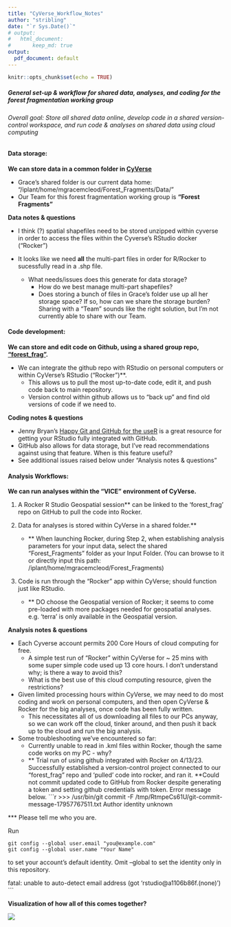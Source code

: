 ```yaml
---
title: "CyVerse_Workflow_Notes"
author: "stribling"
date: "`r Sys.Date()`"
# output: 
#   html_document:
#       keep_md: true
output:
  pdf_document: default
---
```


```r
knitr::opts_chunk$set(echo = TRUE)
```

##### General set-up & workflow for shared data, analyses, and coding for the forest fragmentation working group


###### Overall goal: Store all shared data online, develop code in a shared version-control workspace, and run code & analyses on shared data using cloud computing

#### **Data storage:**


**We can store data in a common folder in [CyVerse](www.cyverse.org)**

* Grace's shared folder is our current data home: "/iplant/home/mgracemcleod/Forest_Fragments/Data/"
* Our Team for this forest fragmentation working group is **"Forest Fragments"**

**Data notes & questions**

* I think (?) spatial shapefiles need to be stored unzipped within cyverse in order to access the files within the Cyverse's RStudio docker ("Rocker")

* It looks like we need **all** the multi-part files in order for R/Rocker to sucessfully read in a .shp file.

  * What needs/issues does this generate for data storage? 
    + How do we best manage multi-part shapefiles? 
    + Does storing a bunch of files in Grace's folder use up all her storage space? If so, how can we share the storage burden? Sharing with a "Team" sounds like the right solution, but I'm not currently able to share with our Team.

#### **Code development:**


**We can store and edit code on Github, using a shared group repo, ["forest_frag"](https://github.com/stribstrib/forest_frag).**

  * We can integrate the github repo with RStudio on personal computers or within CyVerse's RStudio ("Rocker")**.
    + This allows us to pull the most up-to-date code, edit it, and push code back to main repository.
    + Version control within github allows us to "back up" and find old versions of code if we need to.

**Coding notes & questions**

  * Jenny Bryan's [Happy Git and GitHub for the useR](https://happygitwithr.com/) is a great resource for getting your RStudio fully integrated with GitHub.
  * GitHub also allows for data storage, but I've read recommendations against using that feature. When is this feature useful?
  * See additional issues raised below under "Analysis notes & questions"


#### **Analysis Workflows:**


**We can run analyses within the "VICE" environment of CyVerse.**

  1. A Rocker R Studio Geospatial session** can be linked to the 'forest_frag' repo on GitHub to pull the code into Rocker.
    
  2. Data for analyses is stored within CyVerse in a shared folder.**
      + ** When launching Rocker, during Step 2, when establishing analysis parameters for your input data, select the shared "Forest_Fragments" folder as your Input Folder. (You can browse to it or directly input this path: /iplant/home/mgracemcleod/Forest_Fragments)
  3. Code is run through the "Rocker" app within CyVerse; should function just like RStudio.
      + ** DO choose the Geospatial version of Rocker; it seems to come pre-loaded with more packages needed for geospatial analyses. e.g. 'terra' is only available in the Geospatial version.
    


**Analysis notes & questions**

  * Each Cyverse account permits 200 Core Hours of cloud computing for free.
    + A simple test run of "Rocker" within CyVerse for ~ 25 mins with some super simple code used up 13 core hours. I don't understand why; is there a way to avoid this?
    + What is the best use of this cloud computing resource, given the restrictions?
  * Given limited processing hours within CyVerse, we may need to do most coding and work on personal computers, and then open CyVerse & Rocker for the big analyses, once code has been fully written.
    + This necessitates all of us downloading all files to our PCs anyway, so we can work off the cloud, tinker around, and then push it back up to the cloud and run the big analysis.

  * Some troubleshooting we've encountered so far:
    + Currently unable to read in .kml files within Rocker, though the same code works on my PC - why?
    + ** Trial run of using github integrated with Rocker on 4/13/23. Successfully established a version-control project connected to our "forest_frag" repo and 'pulled' code into rocker, and ran it. **Could not commit updated code to GitHub from Rocker despite generating a token and setting github credentials with token. Error message below.
  ```r
  >>> /usr/bin/git commit -F /tmp/RtmpeCs61U/git-commit-message-17957767511.txt
  Author identity unknown

  *** Please tell me who you are.

  Run

    git config --global user.email "you@example.com"
    git config --global user.name "Your Name"

  to set your account's default identity.
  Omit --global to set the identity only in this repository.

  fatal: unable to auto-detect email address (got 'rstudio@a1106b86f.(none)')
  ```
    
**Visualization of how all of this comes together?**

  ![](R:/ecohydrology/staff/Stribling/projects/forest_frag_wg/forest_frag/cloud_compute_diagram.png)
